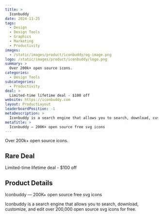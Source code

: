 ```yaml
---
title: >
  Iconbuddy
date: 2024-11-25
tags:
  - Design
  - Design Tools
  - Graphics
  - Marketing
  - Productivity
images:
  - /static/images/product/iconbuddy/og-image.png
logo: /static/images/product/iconbuddy/logo.png
summary: >
  Over 200k+ open source icons.
categories:
  - Design Tools
subcategories:
  - Productivity
deal: >
  Limited-time lifetime deal - $100 off
website: https://iconbuddy.com
layout: ProductLayout
leaderboardPosition: -1
metaDescription: >
  Iconbuddy is a search engine that allows you to search, download, customize, and edit over 200,000 open source svg icons for free.
metaTitle: >
  Iconbuddy — 200K+ open source free svg icons
---
```

Over 200k+ open source icons.

## Rare Deal

Limited-time lifetime deal - $100 off

## Product Details

Iconbuddy — 200K+ open source free svg icons

Iconbuddy is a search engine that allows you to search, download, customize, and edit over 200,000 open source svg icons for free.

